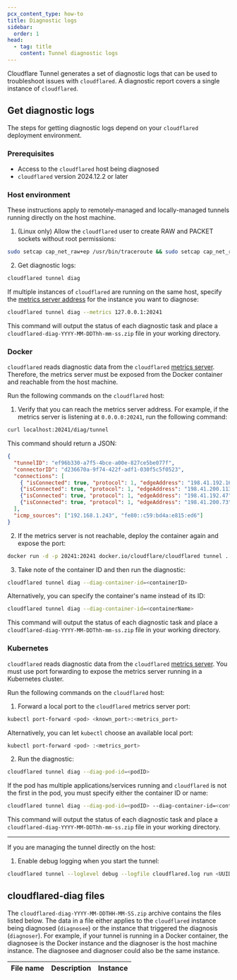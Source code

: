 ```yaml
---
pcx_content_type: how-to
title: Diagnostic logs
sidebar:
  order: 1
head:
  - tag: title
    content: Tunnel diagnostic logs
---
```


Cloudflare Tunnel generates a set of diagnostic logs that can be used to troubleshoot issues with `cloudflared`. A diagnostic report covers a single instance of `cloudflared`.

## Get diagnostic logs

The steps for getting diagnostic logs depend on your `cloudflared` deployment environment.
### Prerequisites

- Access to the `cloudflared` host being diagnosed
- `cloudflared` version 2024.12.2 or later

### Host environment

These instructions apply to remotely-managed and locally-managed tunnels running directly on the host machine.

1. (Linux only) Allow the `cloudflared` user to create RAW and PACKET sockets without root permissions:

```sh
sudo setcap cap_net_raw+ep /usr/bin/traceroute && sudo setcap cap_net_raw+ep /usr/bin/traceroute
```

2. Get diagnostic logs:

```sh
cloudflared tunnel diag
```

If multiple instances of `cloudflared` are running on the same host, specify the [metrics server address](/cloudflare-one/connections/connect-networks/monitor-tunnels/metrics/#check-the-metrics-server-address) for the instance you want to diagnose:

```sh
cloudflared tunnel diag --metrics 127.0.0.1:20241
```

This command will output the status of each diagnostic task and place a `cloudflared-diag-YYYY-MM-DDThh-mm-ss.zip` file in your working directory.

### Docker

`cloudflared` reads diagnostic data from the `cloudflared` [metrics server](/cloudflare-one/connections/connect-networks/monitor-tunnels/metrics/#check-the-metrics-server-address). Therefore, the metrics server must be exposed from the Docker container and reachable from the host machine.

Run the following commands on the `cloudflared` host:

1. Verify that you can reach the metrics server address. For example, if the metrics server is listening at `0.0.0.0:20241`, run the following command:

```sh
curl localhost:20241/diag/tunnel
```

This command should return a JSON:
```json
{
  "tunnelID": "ef96b330-a7f5-4bce-a00e-827ce5be077f",
  "connectorID": "d236670a-9f74-422f-adf1-030f5c5f0523",
  "connections": [
    { "isConnected": true, "protocol": 1, "edgeAddress": "198.41.192.167"},
    {"isConnected": true, "protocol": 1, "edgeAddress": "198.41.200.113", "index": 1},
    {"isConnected": true, "protocol": 1, "edgeAddress": "198.41.192.47", "index": 2},
    {"isConnected": true, "protocol": 1, "edgeAddress": "198.41.200.73", "index": 3}
  ],
  "icmp_sources": ["192.168.1.243", "fe80::c59:bd4a:e815:ed6"]
}
```

2. If the metrics server is not reachable, deploy the container again and expose the port:

```sh
docker run -d -p 20241:20241 docker.io/cloudflare/cloudflared tunnel ...
```

3. Take note of the container ID and then run the diagnostic:

```sh
cloudflared tunnel diag --diag-container-id=<containerID>
```

Alternatively, you can specify the container's name instead of its ID:
```sh
cloudflared tunnel diag --diag-container-id=<containerName>
```

This command will output the status of each diagnostic task and place a `cloudflared-diag-YYYY-MM-DDThh-mm-ss.zip` file in your working directory.

### Kubernetes

`cloudflared` reads diagnostic data from the `cloudflared` [metrics server](/cloudflare-one/connections/connect-networks/monitor-tunnels/metrics/#check-the-metrics-server-address). You must use port forwarding to expose the metrics server running in a Kubernetes cluster.

Run the following commands on the `cloudflared` host:

1. Forward a local port to the `cloudflared` metrics server port:

```sh
kubectl port-forward <pod> <known_port>:<metrics_port>
```

Alternatively, you can let `kubectl` choose an available local port:

```sh
kubectl port-forward <pod> :<metrics_port>
```

2. Run the diagnostic:

```sh
cloudflared tunnel diag --diag-pod-id=<podID>
```

If the pod has multiple applications/services running and `cloudflared` is not the first in the pod, you must specify either the container ID or name:

```sh
cloudflared tunnel diag --diag-pod-id=<podID> --diag-container-id=<containerName>
```

This command will output the status of each diagnostic task and place a `cloudflared-diag-YYYY-MM-DDThh-mm-ss.zip` file in your working directory.


-------
If you are managing the tunnel directly on the host:

1. Enable debug logging when you start the tunnel:

```sh
cloudflared tunnel --loglevel debug --logfile cloudflared.log run <UUID>
```

## cloudflared-diag files

The `cloudflared-diag-YYYY-MM-DDTHH-MM-SS.zip` archive contains the files listed below. The data in a file either applies to the `cloudflared` instance being diagnosed (`diagnosee`) or the instance that triggered the diagnosis (`diagnoser`). For example, if your tunnel is running in a Docker container, the diagnosee is the Docker instance and the diagnoser is the host machine instance. The diagnosee and diagnoser could also be the same instance.

| File name  | Description | Instance |
| -| - | - |
